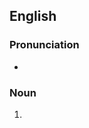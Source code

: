 ==English==

===Pronunciation===
* {{IPA|en|/ˈbændɪŋz/}}

===Noun===
{{head|en|noun form}}

# {{plural of|en|banding}}